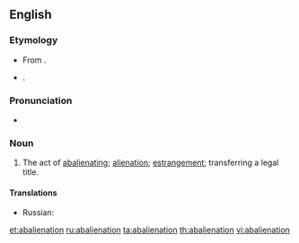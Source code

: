 {{also|abaliénation}}
==English==

===Etymology===
* From {{etyl|la}} {{term|abalienatio}}.
* {{suffix|abalienate|ion}}.

===Pronunciation===
* {{a|US}} {{IPA|/ˌæ.ˌbeɪl.jə.ˈneɪ.ʃən/|/ˌæ.ˌbeɪ.li.ə.ˈneɪ.ʃən/}}
*: {{rhymes|eɪʃən}}

===Noun===
{{en-noun}}

# {{context|obsolete|legal}} The act of [[abalienating]]; [[alienation]]; [[estrangement]]; transferring a legal title.

====Translations====
{{trans-top|act of abalienating}}
* Russian: {{t|ru|психоз|m|sc=Cyrl}}
{{trans-mid}}
{{trans-bottom}}

[[et:abalienation]]
[[ru:abalienation]]
[[ta:abalienation]]
[[th:abalienation]]
[[vi:abalienation]]